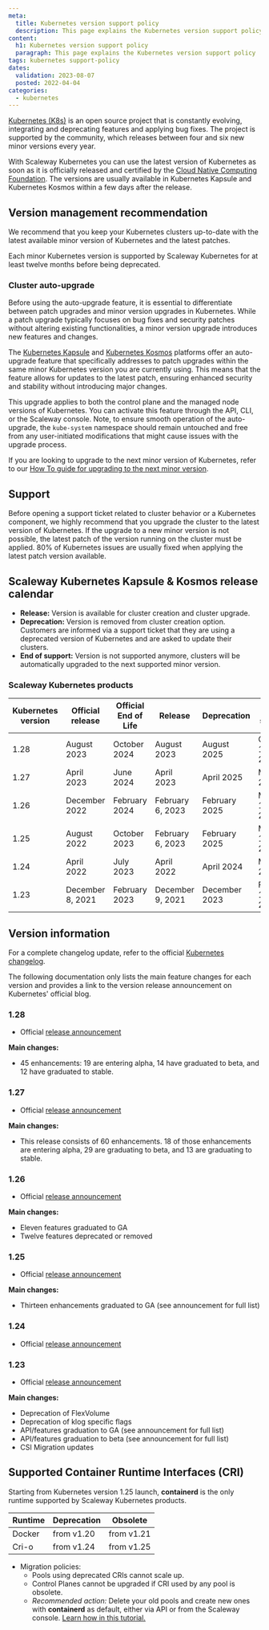 ```yaml
---
meta:
  title: Kubernetes version support policy
  description: This page explains the Kubernetes version support policy
content:
  h1: Kubernetes version support policy
  paragraph: This page explains the Kubernetes version support policy
tags: kubernetes support-policy
dates:
  validation: 2023-08-07
  posted: 2022-04-04
categories:
  - kubernetes
---
```


[Kubernetes (K8s)](https://kubernetes.io) is an open source project that is constantly evolving, integrating and deprecating features and applying bug fixes. The project is supported by the community, which releases between four and six new minor versions every year.

With Scaleway Kubernetes you can use the latest version of Kubernetes as soon as it is officially released and certified by the [Cloud Native Computing Foundation](https://www.cncf.io/). The versions are usually available in Kubernetes Kapsule and Kubernetes Kosmos within a few days after the release.

## Version management recommendation

We recommend that you keep your Kubernetes clusters up-to-date with the latest available minor version of Kubernetes and the latest patches.

<Message type="note">
  Each minor Kubernetes version is supported by Scaleway Kubernetes for at least twelve months before being deprecated.
</Message>

### Cluster auto-upgrade

Before using the auto-upgrade feature, it is essential to differentiate between patch upgrades and minor version upgrades in Kubernetes. While a patch upgrade typically focuses on bug fixes and security patches without altering existing functionalities, a minor version upgrade introduces new features and changes.

The [Kubernetes Kapsule](https://www.scaleway.com/en/kubernetes-kapsule/) and [Kubernetes Kosmos](https://www.scaleway.com/en/kubernetes-kosmos/) platforms offer an auto-upgrade feature that specifically addresses to patch upgrades within the same minor Kubernetes version you are currently using. This means that the feature allows for updates to the latest patch, ensuring enhanced security and stability without introducing major changes.

This upgrade applies to both the control plane and the managed node versions of Kubernetes. You can activate this feature through the API, CLI, or the Scaleway console. Note, to ensure smooth operation of the auto-upgrade, the `kube-system` namespace should remain untouched and free from any user-initiated modifications that might cause issues with the upgrade process.

If you are looking to upgrade to the next minor version of Kubernetes, refer to our [How To guide for upgrading to the next minor version](https://www.scaleway.com/en/docs/containers/kubernetes/how-to/upgrade-kubernetes-version/).

## Support

Before opening a support ticket related to cluster behavior or a Kubernetes component, we highly recommend that you upgrade the cluster to the latest version of Kubernetes. If the upgrade to a new minor version is not possible, the latest patch of the version running on the cluster must be applied.
80% of Kubernetes issues are usually fixed when applying the latest patch version available.

## Scaleway Kubernetes Kapsule & Kosmos release calendar

* **Release:** Version is available for cluster creation and cluster upgrade.
* **Deprecation:** Version is removed from cluster creation option. Customers are informed via a support ticket that they are using a deprecated version of Kubernetes and are asked to update their clusters.
* **End of support:** Version is not supported anymore, clusters will be automatically upgraded to the next supported minor version.

### Scaleway Kubernetes products

| Kubernetes version | Official release | Official End of Life | Release                      | Deprecation      | End of support    |
|--------------------|------------------|----------------------|------------------------------|------------------|-------------------|
| 1.28               | August 2023      | October 2024         | August 2023                  | August 2025      | October 15, 2025  |
| 1.27               | April 2023       | June 2024            | April 2023                   | April 2025       | May 15, 2025      |
| 1.26               | December 2022    | February 2024        | February 6, 2023             | February 2025    | March 15, 2025    |
| 1.25               | August 2022      | October 2023         | February 6, 2023             | February 2025    | March 15, 2025    |
| 1.24               | April 2022       | July 2023            | April 2022                   | April 2024       | May 15, 2024      |
| 1.23               | December 8, 2021 | February 2023        | December 9, 2021             | December 2023    | February 15, 2024 |

## Version information
For a complete changelog update, refer to the official [Kubernetes changelog](https://kubernetes.io/releases/).

The following documentation only lists the main feature changes for each version and provides a link to the version release announcement on Kubernetes' official blog.

### 1.28
* Official [release announcement](https://kubernetes.io/blog/2023/08/15/kubernetes-v1-28-release/)

**Main changes:**
* 45 enhancements: 19 are entering alpha, 14 have graduated to beta, and 12 have graduated to stable.

### 1.27
* Official [release announcement](https://kubernetes.io/blog/2023/04/11/kubernetes-v1-27-release/)

**Main changes:**
* This release consists of 60 enhancements. 18 of those enhancements are entering alpha, 29 are graduating to beta, and 13 are graduating to stable.

### 1.26
* Official [release announcement](https://kubernetes.io/blog/2022/12/09/kubernetes-v1-26-release/)

**Main changes:**
* Eleven features graduated to GA
* Twelve features deprecated or removed

### 1.25
* Official [release announcement](https://kubernetes.io/blog/2022/08/23/kubernetes-v1-25-release/)

**Main changes:**
* Thirteen enhancements graduated to GA (see announcement for full list)

### 1.24
* Official [release announcement](https://kubernetes.io/blog/2022/05/03/kubernetes-1-24-release-announcement/)

### 1.23
* Official [release announcement](https://kubernetes.io/blog/2021/12/07/kubernetes-1-23-release-announcement/)

**Main changes:**
* Deprecation of FlexVolume
* Deprecation of klog specific flags
* API/features graduation to GA (see announcement for full list)
* API/features graduation to beta (see announcement for full list)
* CSI Migration updates

## Supported Container Runtime Interfaces (CRI)

Starting from Kubernetes version 1.25 launch, **containerd** is the only runtime supported by Scaleway Kubernetes products.

| Runtime | Deprecation | Obsolete    |
|---------|-------------|-------------|
| Docker  | from v1.20  | from v1.21  |
| Cri-o   | from v1.24  | from v1.25 |

* Migration policies:
  * Pools using deprecated CRIs cannot scale up.
  * Control Planes cannot be upgraded if CRI used by any pool is obsolete.
  * *Recommended action:* Delete your old pools and create new ones with **containerd** as default, either via API or from the Scaleway console. [Learn how  in this tutorial.](/containers/kubernetes/how-to/change-container-runtime-interface/)

